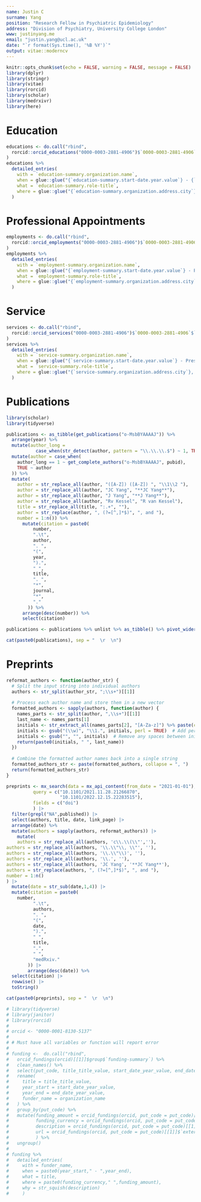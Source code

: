 ```yaml
---
name: Justin C
surname: Yang
position: "Research Fellow in Psychiatric Epidemiology"
address: "Division of Psychiatry, University College London"
www: justinyang.me
email: "justin.yang@ucl.ac.uk"
date: "`r format(Sys.time(), '%B %Y')`"
output: vitae::moderncv
---
```

```r
knitr::opts_chunk$set(echo = FALSE, warning = FALSE, message = FALSE)
library(dplyr)
library(stringr)
library(vitae)
library(rorcid)
library(scholar)
library(medrxivr)
library(here)
```
# Education
```r
educations <- do.call("rbind",
  rorcid::orcid_educations("0000-0003-2881-4906")$`0000-0003-2881-4906`$`affiliation-group`$summaries
)
educations %>%
  detailed_entries(
    with = `education-summary.organization.name`,
    when = glue::glue("{`education-summary.start-date.year.value`} - {`education-summary.end-date.year.value`}"),
    what = `education-summary.role-title`,
    where = glue::glue("{`education-summary.organization.address.city`}, {`education-summary.organization.address.country`}")
  )
```  
# Professional Appointments
```r
employments <- do.call("rbind",
  rorcid::orcid_employments("0000-0003-2881-4906")$`0000-0003-2881-4906`$`affiliation-group`$summaries
)
employments %>%
  detailed_entries(
    with = `employment-summary.organization.name`,
    when = glue::glue("{`employment-summary.start-date.year.value`} - Present"),
    what = `employment-summary.role-title`,
    where = glue::glue("{`employment-summary.organization.address.city`}, {`employment-summary.organization.address.country`}")
  )
```  
# Service
```r
services <- do.call("rbind",
  rorcid::orcid_services("0000-0003-2881-4906")$`0000-0003-2881-4906`$`affiliation-group`$summaries
)
services %>%
  detailed_entries(
    with = `service-summary.organization.name`,
    when = glue::glue("{`service-summary.start-date.year.value`} - Present"),
    what = `service-summary.role-title`,
    where = glue::glue("{`service-summary.organization.address.city`}, {`service-summary.organization.address.country`}")
  )
```
# Publications
```r
library(scholar)
library(tidyverse)

publications <- as_tibble(get_publications("o-MsbBYAAAAJ")) %>%
  arrange(year) %>%
  mutate(author_long =
           case_when(str_detect(author, pattern = "\\.\\.\\.$") ~ 1, TRUE ~ 0)) %>%
  mutate(author = case_when(
    author_long == 1 ~ get_complete_authors("o-MsbBYAAAAJ", pubid),
    TRUE ~ author
  )) %>%
  mutate(
    author = str_replace_all(author, "([A-Z]) ([A-Z]) ", "\\1\\2 "),
    author = str_replace_all(author, "JC Yang", "**JC Yang**"),
    author = str_replace_all(author, "J Yang", "**J Yang**"),
    author = str_replace_all(author, "Rv Kessel", "R van Kessel"),
    title = str_replace_all(title, ":.+", ""),
    author = str_replace(author, ", (?=[^,]*$)", ", and "),
    number = 1:n()) %>%
      mutate(citation = paste0(
          number,
          ".\t",
          author,
          ". ",
          "(",
          year,
          ").",
          " ",
          title,
          ". ",
          "*",
          journal,
          "*",
          "."
        )) %>%
      arrange(desc(number)) %>%
      select(citation)

publications <- publications %>% unlist %>% as_tibble() %>% pivot_wider(names_from = value)
```
```r
cat(paste0(publications), sep = "  \r  \n")

```  

# Preprints
```r
reformat_authors <- function(author_str) {
  # Split the input string into individual authors
  authors <- str_split(author_str, ";\\s+")[[1]]
  
  # Process each author name and store them in a new vector
  formatted_authors <- sapply(authors, function(author) {
    names_parts <- str_split(author, ",\\s+")[[1]]
    last_name <- names_parts[1]
    initials <- str_extract_all(names_parts[2], "[A-Za-z]") %>% paste(collapse = "")
    initials <- gsub("(\\w)", "\\1.", initials, perl = TRUE)  # Add periods after each initial
    initials <- gsub("", "", initials)  # Remove any spaces between initials
    return(paste0(initials, " ", last_name))
  })
  
  # Combine the formatted author names back into a single string
  formatted_authors_str <- paste(formatted_authors, collapse = ", ")
  return(formatted_authors_str)
}

preprints <- mx_search(data = mx_api_content(from_date = "2021-01-01"),
          query = c("10.1101/2021.11.28.21266870",
                    "10.1101/2022.12.15.22283515"), 
          fields = c("doi")
          ) |> 
  filter(grepl("NA",published)) |> 
  select(authors, title, date, link_page) |> 
  arrange(date) %>%
  mutate(authors = sapply(authors, reformat_authors)) |> 
    mutate(
    authors = str_replace_all(authors, 'c\\.\\(\\"',''),
authors = str_replace_all(authors, '\\.\\"\\, \\"', ''),
authors = str_replace_all(authors, '\\.\\"\\)', ''),
authors = str_replace_all(authors, '\\.', ''),
authors = str_replace_all(authors, 'JC Yang', '**JC Yang**'),
authors = str_replace(authors, ", (?=[^,]*$)", ", and "),
number = 1:n()
) |> 
  mutate(date = str_sub(date,1,4)) |> 
  mutate(citation = paste0(
    number,
          ".\t",
          authors,
          ". ",
          "(",
          date,
          ").",
          " ",
          title,
          ".",
          " ",
          "medRxiv."
        )) |> 
        arrange(desc(date)) %>%
  select(citation) |> 
  rowwise() |> 
  toString()
```
```r
cat(paste0(preprints), sep = "  \r  \n")

```
<!-- # Funding -->
```r
# library(tidyverse)
# library(janitor)
# library(rorcid)
# 
# orcid <- "0000-0001-8130-5137"
# 
# # Must have all variables or function will report error
# 
# funding <-  do.call("rbind",
#   orcid_fundings(orcid)[[1]]$group$`funding-summary`) %>%
#   clean_names() %>%
#   select(put_code, title_title_value, start_date_year_value, end_date_year_value, organization_name) %>%
#   rename(
#     title = title_title_value,
#     year_start = start_date_year_value,
#     year_end = end_date_year_value,
#     funder_name = organization_name
#   ) %>% 
#   group_by(put_code) %>%
#   mutate(funding_amount = orcid_fundings(orcid, put_code = put_code)[[1]]$amount$value,
#          funding_currency = orcid_fundings(orcid, put_code = put_code)[[1]]$amount$`currency-code`,
#          description = orcid_fundings(orcid, put_code = put_code)[[1]]$`short-description`,
#          url = orcid_fundings(orcid, put_code = put_code)[[1]]$`external-ids`$`external-id`$`external-id-url.value`
#          ) %>%
#   ungroup()
# 
# funding %>%
#   detailed_entries(
#     with = funder_name,
#     when = paste0(year_start," - ",year_end),
#     what = title,
#     where = paste0(funding_currency," ",funding_amount),
#     why = str_squish(description)
#     )
```  
